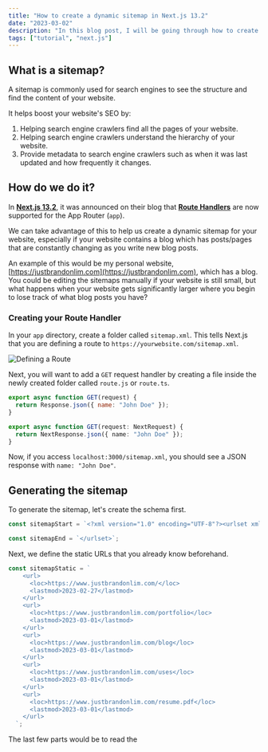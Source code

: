 ```yaml
---
title: "How to create a dynamic sitemap in Next.js 13.2"
date: "2023-03-02"
description: "In this blog post, I will be going through how to create a dynamic sitemap for your website built with Next.js 13.2."
tags: ["tutorial", "next.js"]
---
```


## What is a sitemap?

A sitemap is commonly used for search engines to see the structure and find the content of your website.

It helps boost your website's SEO by:

1. Helping search engine crawlers find all the pages of your website.
2. Helping search engine crawlers understand the hierarchy of your website.
3. Provide metadata to search engine crawlers such as when it was last updated and how frequently
   it changes.

## How do we do it?

In **[Next.js 13.2](https://nextjs.org/blog/next-13-2)**, it was announced on their blog that
**[Route Handlers](https://nextjs.org/blog/next-13-2#custom-route-handlers)** are now supported for
the App Router (`app`).

We can take advantage of this to help us create a dynamic sitemap for your website, especially
if your website contains a blog which has posts/pages that are constantly changing as you write
new blog posts.

An example of this would be my personal website, [https://justbrandonlim.com](https://justbrandonlim.com),
which has a blog. You could be editing the sitemaps manually if your website is still small, but what
happens when your website gets significantly larger where you begin to lose track of what blog posts
you have?

### Creating your Route Handler

In your `app` directory, create a folder called `sitemap.xml`. This tells Next.js that you are defining
a route to `https://yourwebsite.com/sitemap.xml`.

<Image
  src="/images/how-to-create-a-dynamic-sitemap-in-next-js-13-2/defining-a-route.png"
  alt="Defining a Route"
  className="rounded-lg shadow-lg"
  width={250}
  height={250}
/>

Next, you will want to add a `GET` request handler by creating a file inside the newly created folder
called `route.js` or `route.ts`.

```javascript title="./sitemap.xml/route.js" showLineNumbers
export async function GET(request) {
  return Response.json({ name: "John Doe" });
}
```

```typescript title="./sitemap.xml/route.ts" showLineNumbers
export async function GET(request: NextRequest) {
  return NextResponse.json({ name: "John Doe" });
}
```

Now, if you access `localhost:3000/sitemap.xml`, you should see a JSON response with `name: "John Doe"`.

## Generating the sitemap

To generate the sitemap, let's create the schema first.

```javascript title="Starting of the sitemap"
const sitemapStart = `<?xml version="1.0" encoding="UTF-8"?><urlset xmlns="http://www.sitemaps.org/schemas/sitemap/0.9">`;
```

```javascript title="Ending of the sitemap"
const sitemapEnd = `</urlset>`;
```

Next, we define the static URLs that you already know beforehand.

```javascript title="Static section of the sitemap"
const sitemapStatic = `
    <url>
      <loc>https://www.justbrandonlim.com/</loc>
      <lastmod>2023-02-27</lastmod>
    </url>
    <url>
      <loc>https://www.justbrandonlim.com/portfolio</loc>
      <lastmod>2023-03-01</lastmod>
    </url>
    <url>
      <loc>https://www.justbrandonlim.com/blog</loc>
      <lastmod>2023-03-01</lastmod>
    </url>
    <url>
      <loc>https://www.justbrandonlim.com/uses</loc>
      <lastmod>2023-03-01</lastmod>
    </url>
    <url>
      <loc>https://www.justbrandonlim.com/resume.pdf</loc>
      <lastmod>2023-03-01</lastmod>
    </url>
  `;
```

The last few parts would be to read the
